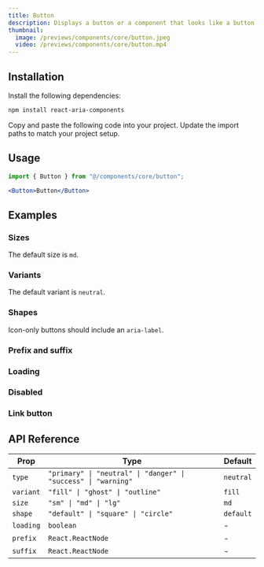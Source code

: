 ```yaml
---
title: Button
description: Displays a button or a component that looks like a button.
thumbnail:
  image: /previews/components/core/button.jpeg
  video: /previews/components/core/button.mp4
---
```


<ComponentPreview name="demos/components/core/button/default" />

## Installation

<Steps>
  <Step>Install the following dependencies:</Step>

```bash
npm install react-aria-components
```

  <Step>Copy and paste the following code into your project.</Step>
  <ComponentSource name="components/core/default/button" />
  <Step>Update the import paths to match your project setup.</Step>
</Steps>

## Usage

```jsx
import { Button } from "@/components/core/button";
```

```jsx
<Button>Button</Button>
```

## Examples

### Sizes

The default size is `md`.

<ComponentPreview name="demos/components/core/button/sizes" />

### Variants

The default variant is `neutral`.

<ComponentPreview name="demos/components/core/button/variants" />

### Shapes

Icon-only buttons should include an `aria-label`.

<ComponentPreview name="demos/components/core/button/shapes" />

### Prefix and suffix

<ComponentPreview name="demos/components/core/button/prefix-and-suffix" />

### Loading

<ComponentPreview name="demos/components/core/button/loading" />

### Disabled

<ComponentPreview name="demos/components/core/button/disabled" />

### Link button

<ComponentPreview name="demos/components/core/button/link-button" />

## API Reference

| Prop      | Type                                                           | Default   |
| --------- | -------------------------------------------------------------- | --------- |
| `type`    | `"primary" \| "neutral" \| "danger" \| "success" \| "warning"` | `neutral` |
| `variant` | `"fill" \| "ghost" \| "outline" `                              | `fill`    |
| `size`    | `"sm" \| "md" \| "lg"`                                         | `md`      |
| `shape`   | `"default" \| "square" \| "circle"`                            | `default` |
| `loading` | `boolean`                                                      | -         |
| `prefix`  | `React.ReactNode`                                              | -         |
| `suffix`  | `React.ReactNode`                                              | -         |



